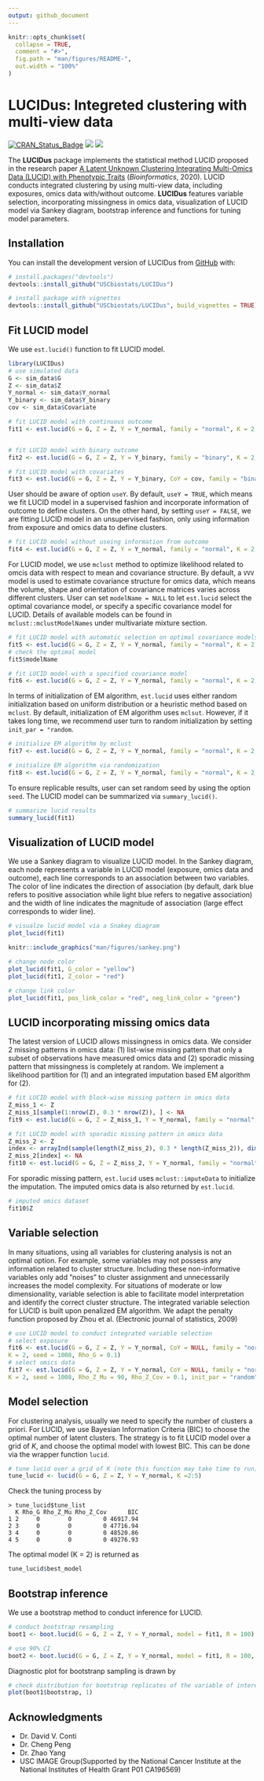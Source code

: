 ```yaml
---
output: github_document
---
```


<!-- README.md is generated from README.Rmd. Please edit that file -->

```r
knitr::opts_chunk$set(
  collapse = TRUE,
  comment = "#>",
  fig.path = "man/figures/README-",
  out.width = "100%"
)
```

# LUCIDus: Integreted clustering with multi-view data

<!-- badges: start -->
[![CRAN\_Status\_Badge](http://www.r-pkg.org/badges/version/LUCIDus?color=green)](https://cran.r-project.org/package=LUCIDus)
![](https://cranlogs.r-pkg.org/badges/grand-total/LUCIDus?color=blue)
[![](https://raw.githubusercontent.com/USCbiostats/badges/master/tommy-image-badge.svg)](https://image.usc.edu)
<!-- badges: end -->

The **LUCIDus** package implements the statistical method LUCID proposed in the research paper [A Latent Unknown Clustering Integrating Multi-Omics Data (LUCID) with Phenotypic Traits](https://doi.org/10.1093/bioinformatics/btz667) (*Bioinformatics*, 2020). LUCID conducts integrated clustering by using multi-view data, including exposures, omics data with/without outcome. **LUCIDus** features variable selection, incorporating missingness in omics data, visualization of LUCID model via Sankey diagram, bootstrap inference and functions for tuning model parameters.

## Installation

You can install the development version of LUCIDus from [GitHub](https://github.com/) with:

``` r
# install.packages("devtools")
devtools::install_github("USCbiostats/LUCIDus")

# install package with vignettes
devtools::install_github("USCbiostats/LUCIDus", build_vignettes = TRUE)
```

## Fit LUCID model
We use `est.lucid()` function to fit LUCID model. 
``` r
library(LUCIDus)
# use simulated data
G <- sim_data$G
Z <- sim_data$Z
Y_normal <- sim_data$Y_normal
Y_binary <- sim_data$Y_binary
cov <- sim_data$Covariate

# fit LUCID model with continuous outcome
fit1 <- est.lucid(G = G, Z = Z, Y = Y_normal, family = "normal", K = 2, seed = 1008)


# fit LUCID model with binary outcome
fit2 <- est.lucid(G = G, Z = Z, Y = Y_binary, family = "binary", K = 2, seed = 1008)

# fit LUCID model with covariates
fit3 <- est.lucid(G = G, Z = Z, Y = Y_binary, CoY = cov, family = "binary", K = 2, seed = 1008)
```

User should be aware of option `useY`. By default, `useY = TRUE`, which means we fit LUCID model in a supervised fashion and incorporate information of outcome to define clusters. On the other hand, by setting `useY = FALSE`, we are fitting LUCID model in an unsupervised fashion, only using information from exposure and omics data to define clusters.

``` r
# fit LUCID model without useing information from outcome
fit4 <- est.lucid(G = G, Z = Z, Y = Y_normal, family = "normal", K = 2, useY = FALSE, seed = 1008)
```

For LUCID model, we use `mclust` method to optimize likelihood related to omcis data with respect to mean and covariance structure. By default, a `VVV` model is used to estimate covariance structure for omics data, which means the volume, shape and orientation of covariance matrices varies across different clusters. User can set `modelName = NULL` to let `est.lucid` select the optimal covariance model, or specify a specific covariance model for LUCID. Details of available models can be found in `mclust::mclustModelNames` under multivariate mixture section.
``` r
# fit LUCID model with automatic selection on optimal covariance models
fit5 <- est.lucid(G = G, Z = Z, Y = Y_normal, family = "normal", K = 2, modelName = NULL, seed = 1008)
# check the optimal model
fit5$modelName

# fit LUCID model with a specified covariance model
fit6 <- est.lucid(G = G, Z = Z, Y = Y_normal, family = "normal", K = 2, modelName = "EII", seed = 1008)
```

In terms of initialization of EM algorithm, `est.lucid` uses either random initialization based on uniform distribution or a heuristic method based on `mclust`. By default, initialization of EM algorithm uses `mclsut`. However, if it takes long time, we recommend user turn to random initialization by setting  `init_par = "random`.
``` r
# initialize EM algorithm by mclust
fit7 <- est.lucid(G = G, Z = Z, Y = Y_normal, family = "normal", K = 2, init_par = "mclust" , seed = 1008)

# initialize EM algorithm via randomization
fit8 <- est.lucid(G = G, Z = Z, Y = Y_normal, family = "normal", K = 2, init_par = "random" , seed = 1008)
```

To ensure replicable results, user can set random seed by using the option `seed`. The LUCID model can be summarized via `summary_lucid()`.
``` r
# summarize lucid results
summary_lucid(fit1)
```

## Visualization of LUCID model
We use a Sankey diagram to visualize LUCID model. In the Sankey diagram, each node represents a variable in LUCID model (exposure, omics data and outcome), each line corresponds to an association between two variables. The color of line indicates the direction of association (by default, dark blue refers to positive association while light blue refers to negative association) and the width of line indicates the magnitude of association (large effect corresponds to wider line).
``` r
# visualze lucid model via a Snakey diagram
plot_lucid(fit1)
```
```r
knitr::include_graphics("man/figures/sankey.png")
```

``` r
# change node color
plot_lucid(fit1, G_color = "yellow")
plot_lucid(fit1, Z_color = "red")

# change link color
plot_lucid(fit1, pos_link_color = "red", neg_link_color = "green")
```


## LUCID incorporating missing omics data
The latest version of LUCID allows missingness in omics data. We consider 2 missing patterns in omics data: (1) list-wise missing pattern that only a subset of observations have measured omics data and (2) sporadic missing pattern that missingness is completely at random. We implement a likelihood partition for (1) and an integrated imputation based EM algorithm for (2).
``` r
# fit LUCID model with block-wise missing pattern in omics data
Z_miss_1 <- Z
Z_miss_1[sample(1:nrow(Z), 0.3 * nrow(Z)), ] <- NA
fit9 <- est.lucid(G = G, Z = Z_miss_1, Y = Y_normal, family = "normal", K = 2)

# fit LUCID model with sporadic missing pattern in omics data
Z_miss_2 <- Z
index <- arrayInd(sample(length(Z_miss_2), 0.3 * length(Z_miss_2)), dim(Z_miss_2))
Z_miss_2[index] <- NA
fit10 <- est.lucid(G = G, Z = Z_miss_2, Y = Y_normal, family = "normal", K = 2, seed = 1008) 
```
For sporadic missing pattern, `est.lucid` uses `mclust::imputeData` to initialize the imputation. The imputed omics data is also returned by `est.lucid`.
``` r
# imputed omics dataset
fit10$Z
```

## Variable selection
In many situations, using all variables for clustering analysis is not an optimal option. For example, some variables may not possess any information related to cluster structure. Including these non-informative variables only add ”noises” to cluster assignment and unnecessarily increases the model complexity. For situations of moderate or low dimensionality, variable selection is able to facilitate model interpretation and identify the correct cluster structure.
The integrated variable selection for LUCID is built upon penalized EM algorithm. We adapt the penalty function proposed by Zhou et al. (Electronic journal of statistics, 2009)
``` r
# use LUCID model to conduct integrated variable selection
# select exposure
fit6 <- est.lucid(G = G, Z = Z, Y = Y_normal, CoY = NULL, family = "normal", 
K = 2, seed = 1008, Rho_G = 0.1)
# select omics data
fit7 <- est.lucid(G = G, Z = Z, Y = Y_normal, CoY = NULL, family = "normal",
K = 2, seed = 1008, Rho_Z_Mu = 90, Rho_Z_Cov = 0.1, init_par = "random")
```

## Model selection
For clustering analysis, usually we need to specify the number of clusters a priori. For LUCID, we use Bayesian Information Criteria (BIC) to choose the optimal number of latent clusters. The strategy is to fit LUCID model over a grid of $K$, and choose the optimal model with lowest BIC. This can be done via the wrapper function `lucid`.
``` r
# tune lucid over a grid of K (note this function may take time to run)
tune_lucid <- lucid(G = G, Z = Z, Y = Y_normal, K =2:5)
```
Check the tuning process by
```
> tune_lucid$tune_list
  K Rho_G Rho_Z_Mu Rho_Z_Cov      BIC
1 2     0        0         0 46917.94
2 3     0        0         0 47716.94
3 4     0        0         0 48520.86
4 5     0        0         0 49276.93
```
The optimal model (K = 2) is returned as
``` r
tune_lucid$best_model
```


## Bootstrap inference
We use a bootstrap method to conduct inference for LUCID. 
``` r
# conduct bootstrap resampling
boot1 <- boot.lucid(G = G, Z = Z, Y = Y_normal, model = fit1, R = 100)

# use 90% CI
boot2 <- boot.lucid(G = G, Z = Z, Y = Y_normal, model = fit1, R = 100, conf = 0.9)
```
Diagnostic plot for bootstranp sampling is drawn by
``` r
# check distribution for bootstrap replicates of the variable of interest
plot(boot1$bootstrap, 1)
```

## Acknowledgments
- Dr. David V. Conti
- Dr. Cheng Peng
- Dr. Zhao Yang
- USC IMAGE Group(Supported by the National Cancer Institute at the National Institutes of Health Grant P01 CA196569)
